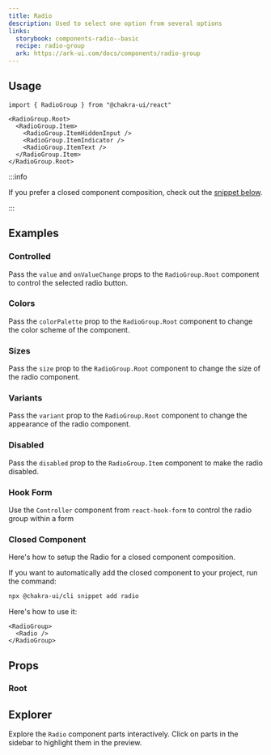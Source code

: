 ```yaml
---
title: Radio
description: Used to select one option from several options
links:
  storybook: components-radio--basic
  recipe: radio-group
  ark: https://ark-ui.com/docs/components/radio-group
---
```


<ExampleTabs name="radio-basic" />

## Usage

```tsx
import { RadioGroup } from "@chakra-ui/react"
```

```tsx
<RadioGroup.Root>
  <RadioGroup.Item>
    <RadioGroup.ItemHiddenInput />
    <RadioGroup.ItemIndicator />
    <RadioGroup.ItemText />
  </RadioGroup.Item>
</RadioGroup.Root>
```

:::info

If you prefer a closed component composition, check out the
[snippet below](#closed-component).

:::

## Examples

### Controlled

Pass the `value` and `onValueChange` props to the `RadioGroup.Root` component to
control the selected radio button.

<ExampleTabs name="radio-controlled" />

### Colors

Pass the `colorPalette` prop to the `RadioGroup.Root` component to change the
color scheme of the component.

<ExampleTabs name="radio-with-colors" />

### Sizes

Pass the `size` prop to the `RadioGroup.Root` component to change the size of
the radio component.

<ExampleTabs name="radio-with-sizes" />

### Variants

Pass the `variant` prop to the `RadioGroup.Root` component to change the
appearance of the radio component.

<ExampleTabs name="radio-with-variants" />

### Disabled

Pass the `disabled` prop to the `RadioGroup.Item` component to make the radio
disabled.

<ExampleTabs name="radio-disabled" />

### Hook Form

Use the `Controller` component from `react-hook-form` to control the radio group
within a form

<ExampleTabs name="radio-with-hook-form" />

### Closed Component

Here's how to setup the Radio for a closed component composition.

<ExampleCode name="radio-closed-component" />

If you want to automatically add the closed component to your project, run the
command:

```bash
npx @chakra-ui/cli snippet add radio
```

Here's how to use it:

```tsx
<RadioGroup>
  <Radio />
</RadioGroup>
```

## Props

### Root

<PropTable component="RadioGroup" part="Root" />

## Explorer

Explore the `Radio` component parts interactively. Click on parts in the sidebar
to highlight them in the preview.

<Explorer name="radio-basic" />
